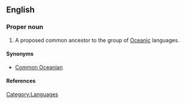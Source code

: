 ==English==

===Proper noun===
{{en-proper noun|sg=[[proto|Proto]]-[[Oceanic]]}}

# A proposed common ancestor to the group of [[Oceanic]] languages.

====Synonyms====
*[[Common Oceanian]]

====References====
{{pedialite|Proto-Oceanic language}}

[[Category:Languages]]